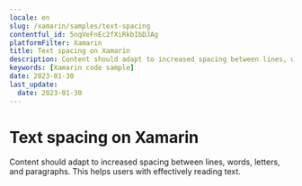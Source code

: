 ```yaml
---
locale: en
slug: /xamarin/samples/text-spacing
contentful_id: 5nqVeFnEc2fXiRkbIbDJAg
platformFilter: Xamarin
title: Text spacing on Xamarin
description: Content should adapt to increased spacing between lines, words, letters, and paragraphs.
keywords: [Xamarin code sample]
date: 2023-01-30
last_update:
  date: 2023-01-30
---
```


# Text spacing on Xamarin

Content should adapt to increased spacing between lines, words, letters, and paragraphs. This helps users with effectively reading text.

<CodeSample id="text-spacing" locale="en" platform="xamarin"/>
